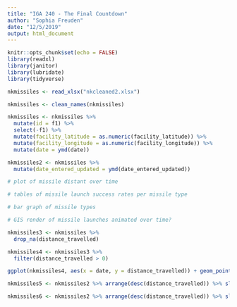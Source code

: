 ```yaml
---
title: "IGA 240 - The Final Countdown"
author: "Sophia Freuden"
date: "12/5/2019"
output: html_document
---
```


```r
knitr::opts_chunk$set(echo = FALSE)
library(readxl)
library(janitor)
library(lubridate)
library(tidyverse)
```

```r
nkmissiles <- read_xlsx("nkcleaned2.xlsx")

nkmissiles <- clean_names(nkmissiles)

nkmissiles <- nkmissiles %>%
  mutate(id = f1) %>%
  select(-f1) %>%
  mutate(facility_latitude = as.numeric(facility_latitude)) %>%
  mutate(facility_longitude = as.numeric(facility_longitude)) %>%
  mutate(date = ymd(date))

nkmissiles2 <- nkmissiles %>%
  mutate(date_entered_updated = ymd(date_entered_updated))
```

```r
# plot of missile distant over time

# tables of missile launch success rates per missile type

# bar graph of missile types

# GIS render of missile launches animated over time?
```

```r
nkmissiles3 <- nkmissiles %>%
  drop_na(distance_travelled)
```

```r
nkmissiles4 <- nkmissiles3 %>%
  filter(distance_travelled > 0)
```

```r
ggplot(nkmissiles4, aes(x = date, y = distance_travelled)) + geom_point()
```

```r
nkmissiles5 <- nkmissiles2 %>% arrange(desc(distance_travelled)) %>% slice(1:62)
```

```r
nkmissiles6 <- nkmissiles2 %>% arrange(desc(distance_travelled)) %>% slice(63:140)
```


